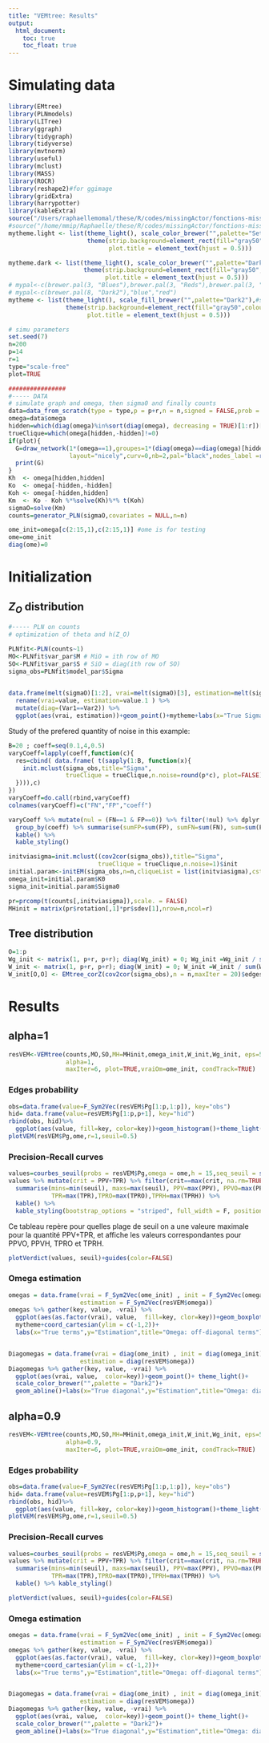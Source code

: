 ```yaml
---
title: "VEMtree: Results"
output: 
  html_document:
    toc: true
    toc_float: true
---
```


# Simulating data

```r
library(EMtree)
library(PLNmodels)
library(LITree)
library(ggraph)
library(tidygraph)
library(tidyverse)
library(mvtnorm)
library(useful)
library(mclust)
library(MASS)
library(ROCR)
library(reshape2)#for ggimage
library(gridExtra)
library(harrypotter)
library(kableExtra)
source("/Users/raphaellemomal/these/R/codes/missingActor/fonctions-missing.R")
#source("/home/mmip/Raphaelle/these/R/codes/missingActor/fonctions-missing.R")
mytheme.light <- list(theme_light(), scale_color_brewer("",palette="Set3"),guides(color=FALSE),
                      theme(strip.background=element_rect(fill="gray50",colour ="gray50"),
                            plot.title = element_text(hjust = 0.5)))

mytheme.dark <- list(theme_light(), scale_color_brewer("",palette="Dark2"),
                     theme(strip.background=element_rect(fill="gray50",colour ="gray50"),
                           plot.title = element_text(hjust = 0.5)))
# mypal<-c(brewer.pal(3, "Blues"),brewer.pal(3, "Reds"),brewer.pal(3, "Greens"))
# mypal<-c(brewer.pal(8, "Dark2"),"blue","red")
mytheme <- list(theme_light(), scale_fill_brewer("",palette="Dark2"),#scale_colour_hp_d(option = "RavenClaw", name = ""), #scale_color_manual("",values=mypal),
                theme(strip.background=element_rect(fill="gray50",colour ="gray50"),
                      plot.title = element_text(hjust = 0.5)))


```



```r
# simu parameters
set.seed(7)
n=200
p=14
r=1
type="scale-free"
plot=TRUE

################
#----- DATA
# simulate graph and omega, then sigma0 and finally counts
data=data_from_scratch(type = type,p = p+r,n = n,signed = FALSE,prob = 5/p,v = 0)
omega=data$omega
hidden=which(diag(omega)%in%sort(diag(omega), decreasing = TRUE)[1:r])[1:r] # on cache les r plus gros
trueClique=which(omega[hidden,-hidden]!=0)
if(plot){
  G=draw_network(1*(omega==1),groupes=1*(diag(omega)==diag(omega)[hidden][1]), 
                 layout="nicely",curv=0,nb=2,pal="black",nodes_label =rep("",p+r))$G
  print(G)
}
Kh  <- omega[hidden,hidden]
Ko  <- omega[-hidden,-hidden]
Koh <- omega[-hidden,hidden]
Km  <- Ko - Koh %*%solve(Kh)%*% t(Koh)
sigmaO=solve(Km)
counts=generator_PLN(sigmaO,covariates = NULL,n=n)

ome_init=omega[c(2:15,1),c(2:15,1)] #ome is for testing
ome=ome_init
diag(ome)=0
```


# Initialization

## $Z_O$ distribution

```r
#----- PLN on counts
# optimization of theta and h(Z_O)

PLNfit<-PLN(counts~1)
MO<-PLNfit$var_par$M # MiO = ith row of MO
SO<-PLNfit$var_par$S # SiO = diag(ith row of SO)
sigma_obs=PLNfit$model_par$Sigma
 
```

```r
data.frame(melt(sigmaO)[1:2], vrai=melt(sigmaO)[3], estimation=melt(sigma_obs)[3])%>%
  rename(vrai=value, estimation=value.1 ) %>% 
  mutate(diag=(Var1==Var2)) %>% 
  ggplot(aes(vrai, estimation))+geom_point()+mytheme+labs(x="True Sigma_O",y="hat(Sigma_O)")

```


Study of the prefered quantity of noise in this example:

```r
B=20 ; coeff=seq(0.1,4,0.5)
varyCoeff=lapply(coeff,function(c){
  res=cbind( data.frame( t(sapply(1:B, function(x){
    init.mclust(sigma_obs,title="Sigma",
                trueClique = trueClique,n.noise=round(p*c), plot=FALSE)$FPN
  }))),c)
})
varyCoeff=do.call(rbind,varyCoeff)
colnames(varyCoeff)=c("FN","FP","coeff")

varyCoeff %>% mutate(nul = (FN==1 & FP==0)) %>% filter(!nul) %>% dplyr::select(-nul) %>%
  group_by(coeff) %>% summarise(sumFP=sum(FP), sumFN=sum(FN), sum=sum(FP+FN)) %>% 
  kable() %>%
  kable_styling()

```



```r
initviasigma=init.mclust((cov2cor(sigma_obs)),title="Sigma",
                         trueClique = trueClique,n.noise=1)$init
initial.param<-initEM(sigma_obs,n=n,cliqueList = list(initviasigma),cst=1.05, pca=TRUE) # quick and dirty modif for initEM to take a covariance matrix as input
omega_init=initial.param$K0
sigma_init=initial.param$Sigma0

pr=prcomp(t(counts[,initviasigma]),scale. = FALSE)
MHinit = matrix(pr$rotation[,1]*pr$sdev[1],nrow=n,ncol=r)
```


## Tree distribution

```r
O=1:p
Wg_init <- matrix(1, p+r, p+r); diag(Wg_init) = 0; Wg_init =Wg_init / sum(Wg_init)
W_init <- matrix(1, p+r, p+r); diag(W_init) = 0; W_init =W_init / sum(W_init)
W_init[O,O] <- EMtree_corZ(cov2cor(sigma_obs),n = n,maxIter = 20)$edges_weight
```




# Results

## alpha=1

```r
resVEM<-VEMtree(counts,MO,SO,MH=MHinit,omega_init,W_init,Wg_init, eps=5e-3, 
                alpha=1,
                maxIter=6, plot=TRUE,vraiOm=ome_init, condTrack=TRUE)
```

### Edges probability

```r
obs=data.frame(value=F_Sym2Vec(resVEM$Pg[1:p,1:p]), key="obs")
hid= data.frame(value=resVEM$Pg[1:p,p+1], key="hid")
rbind(obs, hid)%>%  
  ggplot(aes(value, fill=key, color=key))+geom_histogram()+theme_light()
plotVEM(resVEM$Pg,ome,r=1,seuil=0.5)

```


### Precision-Recall curves


```r
values=courbes_seuil(probs = resVEM$Pg,omega = ome,h = 15,seq_seuil = seq(0,1,0.02))
values %>% mutate(crit = PPV+TPR) %>% filter(crit==max(crit, na.rm=TRUE)) %>%
  summarise(mins=min(seuil), maxs=max(seuil), PPV=max(PPV), PPVO=max(PPVO),PPVH=max(PPVH), 
            TPR=max(TPR),TPRO=max(TPRO),TPRH=max(TPRH)) %>% 
  kable() %>%
  kable_styling(bootstrap_options = "striped", full_width = F, position = "float_right")
```
Ce tableau repère pour quelles plage de seuil on a une valeure maximale pour la quantité PPV+TPR, et affiche les valeurs correspondantes pour PPVO, PPVH, TPRO et TPRH.

```r
plotVerdict(values, seuil)+guides(color=FALSE)
```

### Omega estimation

```r
omegas = data.frame(vrai = F_Sym2Vec(ome_init) , init = F_Sym2Vec(omega_init),
                    estimation = F_Sym2Vec(resVEM$omega))
omegas %>% gather(key, value, -vrai) %>% 
  ggplot(aes(as.factor(vrai), value,  fill=key, clor=key))+geom_boxplot()+
  mytheme+coord_cartesian(ylim = c(-1,2))+
  labs(x="True terms",y="Estimation",title="Omega: off-diagonal terms")


Diagomegas = data.frame(vrai = diag(ome_init) , init = diag(omega_init),
                    estimation = diag(resVEM$omega))
Diagomegas %>% gather(key, value, -vrai) %>% 
  ggplot(aes(vrai, value,  color=key))+geom_point()+ theme_light()+
  scale_color_brewer("",palette = "Dark2")+
  geom_abline()+labs(x="True diagonal",y="Estimation",title="Omega: diagonal terms")
```
 

## alpha=0.9

```r
resVEM<-VEMtree(counts,MO,SO,MH=MHinit,omega_init,W_init,Wg_init, eps=5e-3, 
                alpha=0.9,
                maxIter=6, plot=TRUE,vraiOm=ome_init, condTrack=TRUE)
```

### Edges probability

```r
obs=data.frame(value=F_Sym2Vec(resVEM$Pg[1:p,1:p]), key="obs")
hid= data.frame(value=resVEM$Pg[1:p,p+1], key="hid")
rbind(obs, hid)%>%  
  ggplot(aes(value, fill=key, color=key))+geom_histogram()+theme_light()
plotVEM(resVEM$Pg,ome,r=1,seuil=0.5)

```


### Precision-Recall curves

```r
values=courbes_seuil(probs = resVEM$Pg,omega = ome,h = 15,seq_seuil = seq(0,1,0.02))
values %>% mutate(crit = PPV+TPR) %>% filter(crit==max(crit, na.rm=TRUE)) %>%
  summarise(mins=min(seuil), maxs=max(seuil), PPV=max(PPV), PPVO=max(PPVO),PPVH=max(PPVH), 
            TPR=max(TPR),TPRO=max(TPRO),TPRH=max(TPRH)) %>% 
  kable() %>% kable_styling()

```

```r
plotVerdict(values, seuil)+guides(color=FALSE)
```

### Omega estimation

```r
omegas = data.frame(vrai = F_Sym2Vec(ome_init) , init = F_Sym2Vec(omega_init),
                    estimation = F_Sym2Vec(resVEM$omega))
omegas %>% gather(key, value, -vrai) %>% 
  ggplot(aes(as.factor(vrai), value,  fill=key, clor=key))+geom_boxplot()+
  mytheme+coord_cartesian(ylim = c(-1,2))+
  labs(x="True terms",y="Estimation",title="Omega: off-diagonal terms")


Diagomegas = data.frame(vrai = diag(ome_init) , init = diag(omega_init),
                    estimation = diag(resVEM$omega))
Diagomegas %>% gather(key, value, -vrai) %>% 
  ggplot(aes(vrai, value,  color=key))+geom_point()+ theme_light()+
  scale_color_brewer("",palette = "Dark2")+
  geom_abline()+labs(x="True diagonal",y="Estimation",title="Omega: diagonal terms")
```
 

 
 